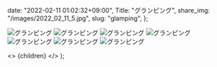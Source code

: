 
  date: "2022-02-11 01:02:32+09:00",
  Title: "グランピング",
  share_img: "/images/2022_02_11_5.jpg",
  slug: "glamping",
};

![グランピング](/images/2022_02_11_1.jpg)
![グランピング](/images/2022_02_11_2.jpg)
![グランピング](/images/2022_02_11_3.jpg)
![グランピング](/images/2022_02_11_4.jpg)
![グランピング](/images/2022_02_11_5.jpg)
![グランピング](/images/2022_02_11_6.jpg)
![グランピング](/images/2022_02_11_7.jpg)

  <>
    <Head>
      <title>{meta.Title} | 異郷好実</title>
    </Head>
    <PostLayout meta={meta}>{children}</PostLayout>
  </>
);
